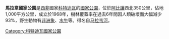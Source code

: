 {{Infobox protected area
| name = 馬拉韋國家公園
| alt_name =
| iucn_category = II
| photo = 
| photo_alt = 
| photo_caption = 
| photo_width = 
| map = Côte d'Ivoire 
| relief = 1
| map_alt = 
| map_caption = 
| map_width = 
| location = {{flag|Côte d'Ivoire}}
| nearest_city = 
| lat_d = 7
| lat_m = 06
| lat_s = 00
| lat_NS = N
| long_d = 6
| long_m = 01
| long_s = 30
| long_EW = W
| coords = 
| coords_ref =
| region = CI-12
| area = 1,000平方公里
| established = 
| visitation_num = 
| visitation_year = 
| governing_body = 
| world_heritage_site = 
| url = 
}}

'''馬拉韋國家公園'''是[[西非|西非]]國家[[科特迪瓦|科特迪瓦]]的[[國家公園|國家公園]]，位於[[阿比讓|阿比讓]]西北350公里，佔地1,000平方公里，成立於1968年，樹林覆蓋率在過去6年間因人類破壞而大幅減少93%，野生動物有[[非洲象|非洲象]]、[[水牛|水牛]]等。得名自[[马拉韦河|马拉韦河]]。

[[Category:科特迪瓦國家公園|Category:科特迪瓦國家公園]]

{{CotedIvoire-stub}}